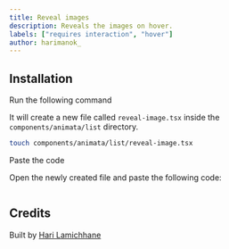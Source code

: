 ```yaml
---
title: Reveal images
description: Reveals the images on hover.
labels: ["requires interaction", "hover"]
author: harimanok_
---
```


<ComponentPreview name="list-reveal-image--docs" />

## Installation

<Steps>
<Step>Run the following command</Step>

It will create a new file called `reveal-image.tsx` inside the `components/animata/list` directory.

```bash
touch components/animata/list/reveal-image.tsx
```

<Step>Paste the code</Step>

Open the newly created file and paste the following code:

```jsx file=<rootDir>/animata/list/reveal-image.tsx

```

</Steps>

## Credits

Built by [Hari Lamichhane](https://github.com/hari)
